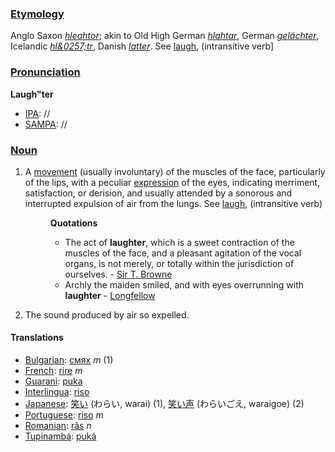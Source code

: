 ===[[Etymology]]===
Anglo Saxon ''[[hleahtor]]''; akin to Old High German ''[[hlahtar]]'', German ''[[gelächter]]'', Icelandic ''[[hl&0257;tr]]'', Danish ''[[latter]]''. See [[laugh]], (intransitive verb]
===[[Pronunciation]]===
'''Laugh"ter'''
*[[IPA]]: //
*[[SAMPA]]: //
===[[Noun]]===
#A [[movement]] (usually involuntary) of the muscles of the face, particularly of the lips, with a peculiar [[expression]] of the eyes, indicating merriment, satisfaction, or derision, and usually attended by a sonorous and interrupted expulsion of air from the lungs. See [[laugh]], (intransitive verb)
#:'''Quotations'''
#:*The act of '''laughter''', which is a sweet contraction of the muscles of the face, and a pleasant agitation of the vocal organs, is not merely, or totally within the jurisdiction of ourselves. - [[Sir T. Browne]]
#:*Archly the maiden smiled, and with eyes overrunning with '''laughter''' - [[Longfellow]]
# The sound produced by air so expelled.

==== Translations ====
*[[Bulgarian]]: [[смях]] ''m'' (1)
*[[French]]: [[rire]] ''m''
*[[Guarani]]: [[puka]]
*[[Interlingua]]: [[riso]]
* [[Japanese]]: [[笑い]] (わらい, warai) (1), [[笑い声]] (わらいごえ, waraigoe) (2)
*[[Portuguese]]: [[riso]] ''m''
*[[Romanian]]: [[râs]] ''n''
*[[Tupinambá]]: [[puká]]